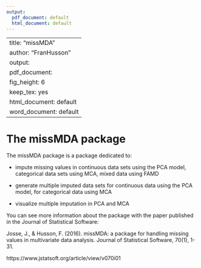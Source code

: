 ```yaml
---
output:
  pdf_document: default
  html_document: default
---
```

<!--
%\VignetteEngine{knitr::knitr}
%\VignetteIndexEntry{missMDA}
-->

---
title: "missMDA"
author: "Fran\ccois Husson"
output:
  pdf_document:
    fig_height: 6
    keep_tex: yes
  html_document: default
  word_document: default
---


# The missMDA package

The missMDA package is a package dedicated to:

- impute missing values in continuous data sets using the PCA model, categorical data sets using MCA, mixed data using FAMD

- generate multiple imputed data sets for continuous data using the PCA model, for categorical data using MCA

- visualize multiple imputation in PCA and MCA

You can see more information about the package with the paper published in 
the Journal of Statistical Software: 

Josse, J., & Husson, F. (2016). missMDA: a package for handling missing values in multivariate data analysis. Journal of Statistical Software, 70(1), 1-31.

https://www.jstatsoft.org/article/view/v070i01